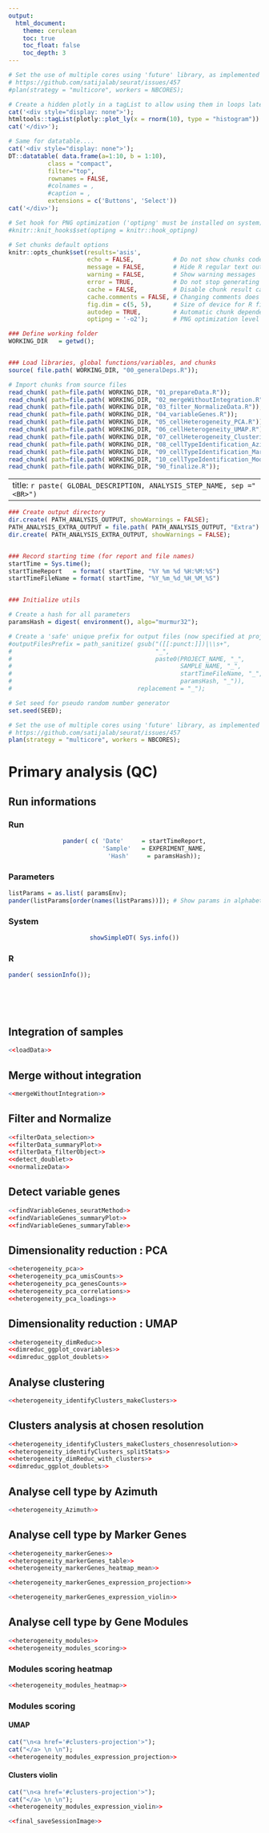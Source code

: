 ```yaml
---
output:
  html_document:
    theme: cerulean
    toc: true
    toc_float: false
    toc_depth: 3
---
```


<!-- Javascript for zooming on figures (adapted from: https://stackoverflow.com/questions/40401680) -->

<!-- Jquery import conflicts with DT::datatable so needs to be commented here -->
<!-- <script src="https://ajax.googleapis.com/ajax/libs/jquery/3.1.1/jquery.min.js"></script> -->

<style>
.zoomDiv {
  display: none;
  position: fixed;
  top: 50%;
  left: 50%;
  z-index: 50;
  transform: translate(-50%, -50%);
  background-color: #FFFFFF;
  box-shadow: 0px 0px 50px #888888;
  width: fit-content;
  max-width: 90%;
  max-height: 90%;
  overflow: auto;
}

.zoomImg {
  width: 100%;
}
</style>

<script type="text/javascript">
  $(document).ready(function() {
    $('body').prepend("<div class=\"zoomDiv\"><img src=\"\" class=\"zoomImg\"></div>");
    // onClick for all img except the zoomed one and link ones (filter)
    // use 'img.zoom' and out.extra='class=\"zoom\"' in chunk to specify manually which chunk images can be zoomed
    $('img:not(.zoomImg)').filter(':not(a *)').click(function() {
      $('.zoomImg').attr('src', $(this).attr('src'));
      $('.zoomDiv').show();
    });
    // onClick function for hiding div
    $('img.zoomImg').click(function() {
      $('.zoomDiv').hide();
    });
  });
</script>

```r
# Set the use of multiple cores using 'future' library, as implemented in Seurat3 when possible
# https://github.com/satijalab/seurat/issues/457
#plan(strategy = "multicore", workers = NBCORES);

# Create a hidden plotly in a tagList to allow using them in loops later
cat('<div style="display: none">');
htmltools::tagList(plotly::plot_ly(x = rnorm(10), type = "histogram"))
cat('</div>');

# Same for datatable....
cat('<div style="display: none">');
DT::datatable( data.frame(a=1:10, b = 1:10),
           class = "compact",
           filter="top",
           rownames = FALSE,
           #colnames = ,
           #caption = ,
           extensions = c('Buttons', 'Select'))
cat('</div>');
```


```r
# Set hook for PNG optimization ('optipng' must be installed on system)
#knitr::knit_hooks$set(optipng = knitr::hook_optipng)

# Set chunks default options
knitr::opts_chunk$set(results='asis',
                      echo = FALSE,           # Do not show chunks code
                      message = FALSE,        # Hide R regular text output in reports
                      warning = FALSE,        # Show warning messages
                      error = TRUE,           # Do not stop generating report on errors
                      cache = FALSE,          # Disable chunk result caching
                      cache.comments = FALSE, # Changing comments does not invalidate cache
                      fig.dim = c(5, 5),      # Size of device for R figures
                      autodep = TRUE,         # Automatic chunk dependencies if cache enabled
                      optipng = '-o2');       # PNG optimization level (2=default, 5=slow, 7=very slow)
```




```r
### Define working folder
WORKING_DIR   = getwd();


### Load libraries, global functions/variables, and chunks
source( file.path( WORKING_DIR, "00_generalDeps.R"));

# Import chunks from source files
read_chunk( path=file.path( WORKING_DIR, "01_prepareData.R"));
read_chunk( path=file.path( WORKING_DIR, "02_mergeWithoutIntegration.R"));
read_chunk( path=file.path( WORKING_DIR, "03_filter_NormalizeData.R"));
read_chunk( path=file.path( WORKING_DIR, "04_variableGenes.R"));
read_chunk( path=file.path( WORKING_DIR, "05_cellHeterogeneity_PCA.R"));
read_chunk( path=file.path( WORKING_DIR, "06_cellHeterogeneity_UMAP.R"));
read_chunk( path=file.path( WORKING_DIR, "07_cellHeterogeneity_Clustering.R"));
read_chunk( path=file.path( WORKING_DIR, "08_cellTypeIdentification_Azimuth.R"));
read_chunk( path=file.path( WORKING_DIR, "09_cellTypeIdentification_MarkerGenes.R"));
read_chunk( path=file.path( WORKING_DIR, "10_cellTypeIdentification_ModuleGenes.R"));
read_chunk( path=file.path( WORKING_DIR, "90_finalize.R"));
```




---
title: `r paste( GLOBAL_DESCRIPTION, ANALYSIS_STEP_NAME, sep ="<BR>")`
---




```r

### Create output directory
dir.create( PATH_ANALYSIS_OUTPUT, showWarnings = FALSE);
PATH_ANALYSIS_EXTRA_OUTPUT = file.path( PATH_ANALYSIS_OUTPUT, "Extra")
dir.create( PATH_ANALYSIS_EXTRA_OUTPUT, showWarnings = FALSE);


### Record starting time (for report and file names)
startTime = Sys.time();
startTimeReport   = format( startTime, "%Y %m %d %H:%M:%S")
startTimeFileName = format( startTime, "%Y_%m_%d_%H_%M_%S")


### Initialize utils

# Create a hash for all parameters
paramsHash = digest( environment(), algo="murmur32");

# Create a 'safe' unique prefix for output files (now specified at project scale in globalParams.R)
#outputFilesPrefix = path_sanitize( gsub("([[:punct:]])|\\s+",
#                                        "_",
#                                        paste0(PROJECT_NAME, "_",
#                                               SAMPLE_NAME, "_",
#                                               startTimeFileName, "_",
#                                               paramsHash, "_")),
#                                   replacement = "_");

# Set seed for pseudo random number generator
set.seed(SEED);

# Set the use of multiple cores using 'future' library, as implemented in Seurat3 when possible
# https://github.com/satijalab/seurat/issues/457
plan(strategy = "multicore", workers = NBCORES);

```




# Primary analysis (QC)




## Run informations {.tabset .tabset-fade}

### Run
<center>
```r
pander( c( 'Date'     = startTimeReport,
           'Sample'   = EXPERIMENT_NAME,
           'Hash'     = paramsHash));
```
</center>

### Parameters
```r
listParams = as.list( paramsEnv);
pander(listParams[order(names(listParams))]); # Show params in alphabetical order
```

### System
<center>
```r
showSimpleDT( Sys.info())
```
</center>

### R
```r
pander( sessionInfo());
```

<!-- Ending the tabset section -->
## {.toc-ignore}
<br /><br />


## Integration of samples

```r
<<loadData>>
```


## Merge without integration
```r
<<mergeWithoutIntegration>>

```


## Filter and Normalize
```r
<<filterData_selection>>
<<filterData_summaryPlot>>
<<filterData_filterObject>>
<<detect_doublet>>
<<normalizeData>>
```


## Detect variable genes
```r
<<findVariableGenes_seuratMethod>>
<<findVariableGenes_summaryPlot>>
<<findVariableGenes_summaryTable>>
```


## Dimensionality reduction : PCA
```r
<<heterogeneity_pca>>
<<heterogeneity_pca_umisCounts>>
<<heterogeneity_pca_genesCounts>>
<<heterogeneity_pca_correlations>>
<<heterogeneity_pca_loadings>>
```


## Dimensionality reduction : UMAP
```r
<<heterogeneity_dimReduc>>
<<dimreduc_ggplot_covariables>>
<<dimreduc_ggplot_doublets>>
```

## Analyse clustering {.tabset .tabset-fade}
```r
<<heterogeneity_identifyClusters_makeClusters>>
```

## Clusters analysis at chosen resolution {.tabset .tabset-fade}
```r
<<heterogeneity_identifyClusters_makeClusters_chosenresolution>>
<<heterogeneity_identifyClusters_splitStats>>
<<heterogeneity_dimReduc_with_clusters>>
<<dimreduc_ggplot_doublets>>
```


## Analyse cell type by Azimuth
```r
<<heterogeneity_Azimuth>>
```

## Analyse cell type by Marker Genes {.tabset .tabset-fade}
```r
<<heterogeneity_markerGenes>>
<<heterogeneity_markerGenes_table>>
<<heterogeneity_markerGenes_heatmap_mean>>
```

```r
<<heterogeneity_markerGenes_expression_projection>>
```

```r
<<heterogeneity_markerGenes_expression_violin>>
```

## Analyse cell type by Gene Modules {.tabset .tabset-fade}

```r
<<heterogeneity_modules>>
<<heterogeneity_modules_scoring>>
```

### Modules scoring heatmap

```r
<<heterogeneity_modules_heatmap>>
```

### Modules scoring {.tabset .tabset-fade}

#### UMAP {.tabset .tabset-fade .tabset-pills}
```r
cat("\n<a href='#clusters-projection'>");
cat("</a> \n \n");
<<heterogeneity_modules_expression_projection>>
```

#### Clusters violin {.tabset .tabset-fade}
```r
cat("\n<a href='#clusters-projection'>");
cat("</a> \n \n");
<<heterogeneity_modules_expression_violin>>
```

```r
<<final_saveSessionImage>>
```


